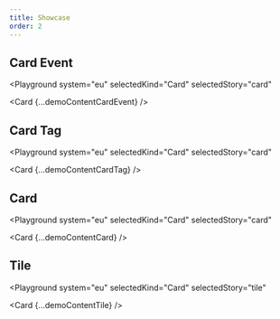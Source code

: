 ```yaml
---
title: Showcase
order: 2
---
```




## Card Event

<Playground
  system="eu"
  selectedKind="Card"
  selectedStory="card"
>
  <Card {...demoContentCardEvent} />
</Playground>

## Card Tag

<Playground
  system="eu"
  selectedKind="Card"
  selectedStory="card"
>
  <Card {...demoContentCardTag} />
</Playground>

## Card

<Playground
  system="eu"
  selectedKind="Card"
  selectedStory="card"
>
  <Card {...demoContentCard} />
</Playground>

## Tile

<Playground
  system="eu"
  selectedKind="Card"
  selectedStory="tile"
>
  <Card {...demoContentTile} />
</Playground>
